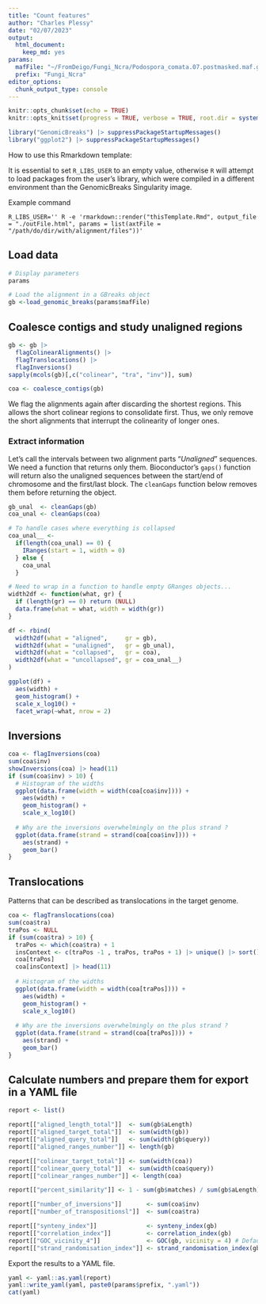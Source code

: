 ```yaml
---
title: "Count features"
author: "Charles Plessy"
date: "02/07/2023"
output: 
  html_document: 
    keep_md: yes
params:
  mafFile: "~/FromDeigo/Fungi_Ncra/Podospora_comata.07.postmasked.maf.gz"
  prefix: "Fungi_Ncra"
editor_options: 
  chunk_output_type: console
---
```


```r
knitr::opts_chunk$set(echo = TRUE)
knitr::opts_knit$set(progress = TRUE, verbose = TRUE, root.dir = system2("pwd", stdout = TRUE))
```

```r
library("GenomicBreaks") |> suppressPackageStartupMessages()
library("ggplot2") |> suppressPackageStartupMessages()
```

How to use this Rmarkdown template:

It is essential to set `R_LIBS_USER` to an empty value, otherwise `R` will
attempt to load packages from the user's library, which were compiled in a
different environment than the GenomicBreaks Singularity image.

Example command

```
R_LIBS_USER='' R -e 'rmarkdown::render("thisTemplate.Rmd", output_file = "./outFile.html", params = list(axtFile = "/path/do/dir/with/alignment/files"))'
```

Load data
---------

```r
# Display parameters
params

# Load the alignment in a GBreaks object
gb <-load_genomic_breaks(params$mafFile)
```

Coalesce contigs and study unaligned regions
--------------------------------------------

```r
gb <- gb |>
  flagColinearAlignments() |>
  flagTranslocations() |>
  flagInversions()
sapply(mcols(gb)[,c("colinear", "tra", "inv")], sum)
```

```r
coa <- coalesce_contigs(gb)
```

We flag the alignments again after discarding the shortest regions.  This
allows the short colinear regions to consolidate first.  Thus, we only remove
the short alignments that interrupt the colinearity of longer ones.

### Extract information

Let's call the intervals between two alignment parts “_Unaligned_” sequences.
We need a function that returns only them.  Bioconductor's `gaps()` function
will return also the unaligned sequences between the start/end of chromosome
and the first/last block.  The `cleanGaps` function below removes them before
returning the object.
   
```r
gb_unal  <- cleanGaps(gb)
coa_unal <- cleanGaps(coa)
```

```r
# To handle cases where everything is collapsed
coa_unal__ <-
  if(length(coa_unal) == 0) {
    IRanges(start = 1, width = 0)
  } else {
    coa_unal
  }

# Need to wrap in a function to handle empty GRanges objects...
width2df <- function(what, gr) {
  if (length(gr) == 0) return (NULL)
  data.frame(what = what, width = width(gr))
}

df <- rbind(
  width2df(what = "aligned",     gr = gb),
  width2df(what = "unaligned",   gr = gb_unal),
  width2df(what = "collapsed",   gr = coa),
  width2df(what = "uncollapsed", gr = coa_unal__)
)

ggplot(df) +
  aes(width) +
  geom_histogram() +
  scale_x_log10() +
  facet_wrap(~what, nrow = 2)
```

Inversions
----------

```r
coa <- flagInversions(coa)
sum(coa$inv)
showInversions(coa) |> head(11)
if (sum(coa$inv) > 10) {
  # Histogram of the widths
  ggplot(data.frame(width = width(coa[coa$inv]))) +
    aes(width) +
    geom_histogram() +
    scale_x_log10()
  
  # Why are the inversions overwhelmingly on the plus strand ?
  ggplot(data.frame(strand = strand(coa[coa$inv]))) +
    aes(strand) +
    geom_bar()
}
```

Translocations
--------------

Patterns that can be described as translocations in the target genome.

```r
coa <- flagTranslocations(coa)
sum(coa$tra)
traPos <- NULL
if (sum(coa$tra) > 10) {
  traPos <- which(coa$tra) + 1
  insContext <- c(traPos -1 , traPos, traPos + 1) |> unique() |> sort()
  coa[traPos]
  coa[insContext] |> head(11)
  
  # Histogram of the widths
  ggplot(data.frame(width = width(coa[traPos]))) +
    aes(width) +
    geom_histogram() +
    scale_x_log10()
  
  # Why are the inversions overwhelmingly on the plus strand ?
  ggplot(data.frame(strand = strand(coa[traPos]))) +
    aes(strand) +
    geom_bar()
}
```


Calculate numbers and prepare them for export in a YAML file
------------------------------------------------------------

```r
report <- list()

report[["aligned_length_total"]]  <- sum(gb$aLength)
report[["aligned_target_total"]]  <- sum(width(gb))
report[["aligned_query_total"]]   <- sum(width(gb$query))
report[["aligned_ranges_number"]] <- length(gb)

report[["colinear_target_total"]] <- sum(width(coa))
report[["colinear_query_total"]]  <- sum(width(coa$query))
report[["colinear_ranges_number"]] <- length(coa)

report[["percent_similarity"]] <- 1 - sum(gb$matches) / sum(gb$aLength)

report[["number_of_inversions"]]       <- sum(coa$inv)
report[["number_of_transpositionsl"]]  <- sum(coa$tra)

report[["synteny_index"]]              <- synteny_index(gb)
report[["correlation_index"]]          <- correlation_index(gb)
report[["GOC_vicinity_4"]]             <- GOC(gb, vicinity = 4) # Default as of today
report[["strand_randomisation_index"]] <- strand_randomisation_index(gb)
```

Export the results to a YAML file.

```r
yaml <- yaml::as.yaml(report)
yaml::write_yaml(yaml, paste0(params$prefix, ".yaml"))
cat(yaml)
```

